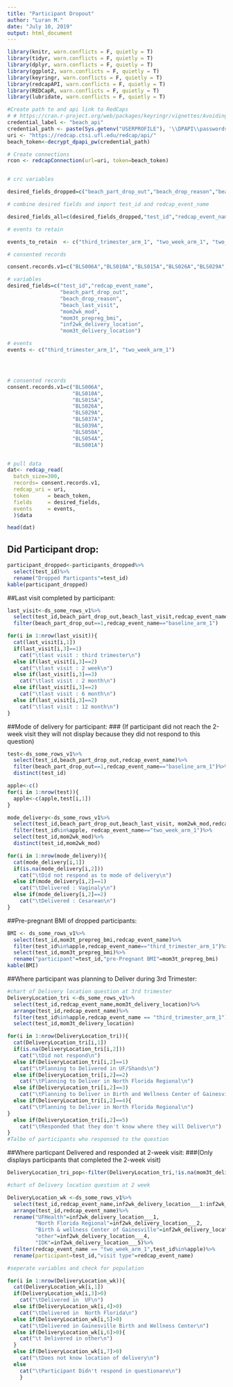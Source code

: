 ```yaml
---
title: "Participant Dropout"
author: "Luran M."
date: "July 10, 2019"
output: html_document
---
```


```r

library(knitr, warn.conflicts = F, quietly = T)
library(tidyr, warn.conflicts = F, quietly = T)
library(dplyr, warn.conflicts = F, quietly = T)
library(ggplot2, warn.conflicts = F, quietly = T)
library(keyringr, warn.conflicts = F, quietly = T)
library(redcapAPI, warn.conflicts = F, quietly = T)
library(REDCapR, warn.conflicts = F, quietly = T)
library(lubridate, warn.conflicts = F, quietly = T)

#Create path to and api link to RedCaps
# # https://cran.r-project.org/web/packages/keyringr/vignettes/Avoiding_plain_text_passwords_in_R_with_keyringr.html
credential_label <- "beach_api"
credential_path <- paste(Sys.getenv("USERPROFILE"), '\\DPAPI\\passwords\\', Sys.info()["nodename"], '\\', credential_label, '.txt', sep="")
uri <- "https://redcap.ctsi.ufl.edu/redcap/api/"
beach_token<-decrypt_dpapi_pw(credential_path)

# Create connections
rcon <- redcapConnection(url=uri, token=beach_token)


# crc variables

desired_fields_dropped=c("beach_part_drop_out","beach_drop_reason","beach_last_visit","mom2wk_mod","mom3t_prepreg_bmi","inf2wk_delivery_location","mom3t_delivery_location")

# combine desired fields and import test_id and redcap_event_name

desired_fields_all=c(desired_fields_dropped,"test_id","redcap_event_name")

# events to retain

events_to_retain  <- c("third_trimester_arm_1", "two_week_arm_1", "two_month_arm_1","baseline_arm_1")

# consented records

consent.records.v1=c("BLS006A","BLS010A","BLS015A","BLS026A","BLS029A","BLS037A","BLS039A","BLS050A","BLS054A","BLS001A")

# variables
desired_fields=c("test_id","redcap_event_name",
                 "beach_part_drop_out",
                 "beach_drop_reason",
                 "beach_last_visit",
                 "mom2wk_mod",
                 "mom3t_prepreg_bmi",
                 "inf2wk_delivery_location",
                 "mom3t_delivery_location")

# events 
events <- c("third_trimester_arm_1", "two_week_arm_1")




# consented records
consent.records.v1=c("BLS006A",
                     "BLS010A",
                     "BLS015A",
                     "BLS026A",
                     "BLS029A",
                     "BLS037A",
                     "BLS039A",
                     "BLS050A",
                     "BLS054A",
                     "BLS001A")


# pull data
dat<- redcap_read(
  batch_size=300,
  records= consent.records.v1,
  redcap_uri = uri, 
  token      = beach_token, 
  fields     = desired_fields,
  events     = events,
  )$data

head(dat)
```

## Did Participant drop:
```r
participant_dropped<-participants_dropped%>%
  select(test_id)%>%
  rename("Dropped Particpants"=test_id)
kable(participant_dropped)
```

##Last visit completed by participant:
```r
last_visit<-ds_some_rows_v1%>%
  select(test_id,beach_part_drop_out,beach_last_visit,redcap_event_name)%>%
  filter(beach_part_drop_out==1,redcap_event_name=="baseline_arm_1")

for(i in 1:nrow(last_visit)){
  cat(last_visit[i,1])
  if(last_visit[i,3]==1)
    cat("\tlast visit : third trimester\n")
  else if(last_visit[i,3]==2)
    cat("\tlast visit : 2 week\n")
  else if(last_visit[i,3]==3)
    cat("\tlast visit : 2 month\n")
  else if(last_visit[i,3]==2)
    cat("\tlast visit : 6 month\n")
  else if(last_visit[i,3]==2)
    cat("\tlast visit : 12 month\n")
}

```

##Mode of delivery for participant:
###  (If participant did not reach the 2-week visit they will not display because they did not respond to this question)

```r
test<-ds_some_rows_v1%>%
  select(test_id,beach_part_drop_out,redcap_event_name)%>%
  filter(beach_part_drop_out==1,redcap_event_name=="baseline_arm_1")%>%
  distinct(test_id)

apple<-c()
for(i in 1:nrow(test)){
  apple<-c(apple,test[i,1])
}

mode_delivery<-ds_some_rows_v1%>%
  select(test_id,beach_part_drop_out,beach_last_visit, mom2wk_mod,redcap_event_name)%>%
  filter(test_id%in%apple, redcap_event_name=="two_week_arm_1")%>%
  select(test_id,mom2wk_mod)%>%
  distinct(test_id,mom2wk_mod)

for(i in 1:nrow(mode_delivery)){
  cat(mode_delivery[i,1])
  if(is.na(mode_delivery[i,2]))
    cat("\tDid not respond as to mode of delivery\n")
  else if(mode_delivery[i,2]==1)
    cat("\tDelivered : Vaginaly\n")
  else if(mode_delivery[i,2]==2)
    cat("\tDelivered : Cesarean\n")
}

```

##Pre-pregnant BMI of dropped participants:
```r
BMI <- ds_some_rows_v1%>%
  select(test_id,mom3t_prepreg_bmi,redcap_event_name)%>%
  filter(test_id%in%apple,redcap_event_name=="third_trimester_arm_1")%>%
  select(test_id,mom3t_prepreg_bmi)%>%
  rename("participant"=test_id,"pre-Pregnant BMI"=mom3t_prepreg_bmi)
kable(BMI)

```

##Where participant was planning to Deliver during 3rd Trimester:

```r

#chart of Delivery location question at 3rd trimester   
DeliveryLocation_tri <-ds_some_rows_v1%>%
  select(test_id,redcap_event_name,mom3t_delivery_location)%>%
  arrange(test_id,redcap_event_name)%>%
  filter(test_id%in%apple,redcap_event_name == "third_trimester_arm_1")%>%
  select(test_id,mom3t_delivery_location)

for(i in 1:nrow(DeliveryLocation_tri)){
  cat(DeliveryLocation_tri[i,1])
  if(is.na(DeliveryLocation_tri[i,2]))
    cat("\tDid not respond\n")
  else if(DeliveryLocation_tri[i,2]==1)
    cat("\tPlanning to Delivered in UF/Shands\n")
  else if(DeliveryLocation_tri[i,2]==2)
    cat("\tPlanning to Deliver in North Florida Regional\n")
  else if(DeliveryLocation_tri[i,2]==3)
    cat("\tPlanning to Deliver in Birth and Wellness Center of Gainesville\n")
  else if(DeliveryLocation_tri[i,2]==4){
    cat("\tPlanning to Deliver in North Florida Regional\n")
}
  else if(DeliveryLocation_tri[i,2]==5)
    cat("\tResponded that they don't know where they will Deliver\n")
}
#Talbe of participants who responsed to the question
```

##Where particpant Delivered and responded at 2-week visit:
###(Only displays participants that completed the 2-week visit)
```r
DeliveryLocation_tri_pop<-filter(DeliveryLocation_tri,!is.na(mom3t_delivery_location))

#chart of Delivery location question at 2 week

DeliveryLocation_wk <-ds_some_rows_v1%>%
  select(test_id,redcap_event_name,inf2wk_delivery_location___1:inf2wk_delivery_location___5,beach_part_drop_out)%>%
  arrange(test_id,redcap_event_name)%>%
  rename("UFHealth"=inf2wk_delivery_location___1,
         "North Florida Regional"=inf2wk_delivery_location___2,
         "Birth & wellness Center of Gainesville"=inf2wk_delivery_location___3,
         "other"=inf2wk_delivery_location___4,
         "IDK"=inf2wk_delivery_location___5)%>%
  filter(redcap_event_name == "two_week_arm_1",test_id%in%apple)%>%
  rename(participant=test_id,"visit type"=redcap_event_name)

#seperate variables and check for population 

for(i in 1:nrow(DeliveryLocation_wk)){
  cat(DeliveryLocation_wk[i,1])
  if(DeliveryLocation_wk[i,3]>0)
    cat("\tDelivered in  UF\n")  
  else if(DeliveryLocation_wk[i,4]>0)
    cat("\tDelivered in  North Florida\n")  
  else if(DeliveryLocation_wk[i,5]>0)
    cat("\tDelivered in Gainesville Birth and Wellness Center\n")  
  else if(DeliveryLocation_wk[i,6]>0){
    cat("\t Delivered in other\n")
  }
  else if(DeliveryLocation_wk[i,7]>0)
    cat("\tDoes not know location of delivery\n")  
  else
    cat("\tParticipant Didn't respond in questionare\n")    
    }
```


